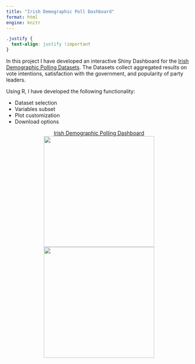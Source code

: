 ```yaml
---
title: "Irish Demographic Poll Dashboard"
format: html
engine: knitr
---
```


```css
.justify {
  text-align: justify !important
}
```

::: {.justify}

In this project I have developed an interactive Shiny Dashboard for the [Irish Demographic Polling Datasets](https://github.com/Irish-Dem-Polling/datasets). The Datasets collect aggregated results on vote intentions, satisfaction with the government, and popularity of party leaders.

Using R, I have developed the following functionality:

-   Dataset selection
-   Variables subset
-   Plot customization
-   Download options

<center><a class="btn btn-primary" href="https://irishdempolling.shinyapps.io/dashboard/" target="_blank">Irish Demographic Polling Dashboard</a></center>

:::


<center>[![](irish-dem-poll-ui.png){width="300"} ![](irish-dem-poll.png){width="300"}](https://irishdempolling.shinyapps.io/dashboard/){target="_blank"}</center>
